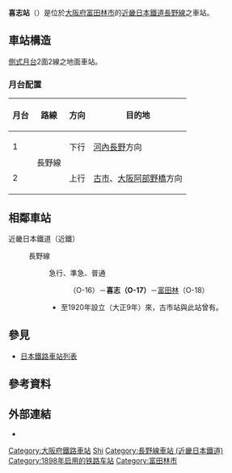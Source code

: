 {{NoteTA|1 = zh:喜志站; zh-cn:喜志站; zh-tw:喜志車站; zh-hk:喜志站; }}
{{Otheruses|subject=大阪府富田林市的近畿日本鐵道之車站|other=和歌山縣紀之川市的和歌山電鐵之車站|貴志站}}
{{日本車站資訊
|公司色       = #c03
|文字色     =
|站名       = 喜志站*
|圖片       = Kintetsu Kishi St.jpg
|pxl        =
|圖片說明   = 喜志站舍（2007年3月）
|日文原名    = 喜志
|平假名   = きし
|羅馬拼音   = Kishi
|電報略號   = キシ
|所在地     = {{JPN}}[[大阪府|大阪府]][[富田林市|富田林市]]喜志町三丁目4番32號
|車站構造     = [[地面車站|地面車站]]
|月台配置     = 2面2線**
|啟用年月日 = 1898年（[[明治|明治]]31年）4月14日
|廢站年月日 =
|乘客人數   =
|上下車人次   = 18,072
|統計年度   = 2010年
|轉車       =
|全寬備註   = * 原稱「太子口喜志站」，1933年4月1日改為現稱<br />** 以前為2面3線
|adjacent = {{Adjacent stations|system=近畿日本鐵道|line=O|left=古市|right=富田林|note-left=O16<br />3.4km|note-mid={{近鐵車站編號|O|17}}<br />距離[[古市站_(大阪府)|古市]]3.4km<br />距離[[大阪阿部野橋站|大阪阿部野橋]]21.7km|note-right=O18<br />2.3km}}
}}

'''喜志站'''（{{jpn|j=喜志駅|hg=きしえき|rm=Kishi eki|f=y}}）是位於[[大阪府|大阪府]][[富田林市|富田林市]]的[[近畿日本鐵道|近畿日本鐵道]][[近鐵長野線|長野線]]之車站。

==車站構造==

[[側式月台|側式月台]]2面2線之地面車站。
=== 月台配置 ===
{| class="wikitable"
!月台!!路線!!方向!!目的地
|-
! 1
| rowspan=2|{{近鐵車站編號|O}} 長野線
| style="text-align:center" | 下行
| [[河內長野站|河內長野]]方向
|-
! 2
| style="text-align:center" | 上行
| [[古市站_(大阪府)|古市]]、[[大阪阿部野橋站|大阪阿部野橋]]方向
|}

== 相鄰車站 ==
; 近畿日本鐵道（近鐵）
: {{近鐵車站編號|O}} 長野線
:: {{Color|#ff8000|■}}急行、{{Color|#009933|■}}準急、{{Color|#0033ff|■}}普通
::: {{link-ja|古市站 (大阪)|古市駅 (大阪府)|古市}}（O-16）－'''喜志（O-17）'''－[[富田林站|富田林]]（O-18）
::* 至1920年設立（大正9年）來，古市站與此站曾有{{link-ja|西浦站 (大阪府)|西浦駅 (大阪府)|西浦站}}。

== 參見 ==
*[[日本鐵路車站列表|日本鐵路車站列表]]
== 參考資料 ==
{{Reflist}}
== 外部連結 ==
* {{外部連結/近畿日本鐵道車站|16006|喜志}}
{{長野線 (近畿日本鐵道)}}

{{DEFAULTSORT:Kishi}}
[[Category:大阪府鐵路車站|Category:大阪府鐵路車站]]
[[Category:日本鐵路車站_Ki|Shi]]
[[Category:長野線車站_(近畿日本鐵道)|Category:長野線車站 (近畿日本鐵道)]]
[[Category:1898年启用的铁路车站|Category:1898年启用的铁路车站]]
[[Category:富田林市|Category:富田林市]]